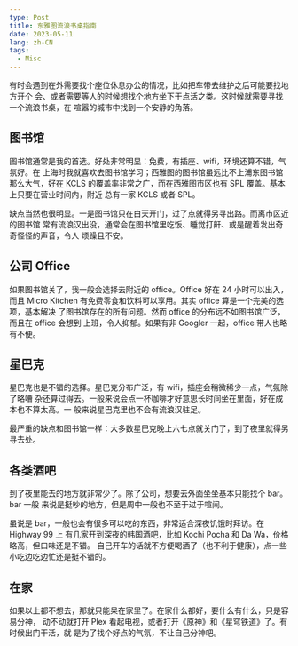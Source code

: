 ```yaml
---
type: Post
title: 东雅图流浪书桌指南
date: 2023-05-11
lang: zh-CN
tags:
  - Misc
---
```


有时会遇到在外需要找个座位休息办公的情况，比如把车带去维护之后可能要找地方开个
会、或者需要等人的时候想找个地方坐下干点活之类。这时候就需要寻找一个流浪书桌，在
喧嚣的城市中找到一个安静的角落。

## 图书馆

图书馆通常是我的首选。好处非常明显：免费，有插座、wifi，环境还算不错，气氛好。在
上海时我就喜欢去图书馆学习；西雅图的图书馆虽远比不上浦东图书馆那么大气，好在
KCLS 的覆盖率非常之广，而在西雅图市区也有 SPL 覆盖。基本上只要在营业时间内，附近
总有一家 KCLS 或者 SPL。

缺点当然也很明显。一是图书馆只在白天开门，过了点就得另寻出路。而离市区近的图书馆
常有流浪汉出没，通常会在图书馆里吃饭、睡觉打鼾、或是醒着发出奇奇怪怪的声音，令人
烦躁且不安。

## 公司 Office

如果图书馆关了，我一般会选择去附近的 office。Office 好在 24 小时可以出入，而且
Micro Kitchen 有免费零食和饮料可以享用。其实 office 算是一个完美的选项，基本解决
了图书馆存在的所有问题。然而 office 的分布远不如图书馆广泛，而且在 office 会想到
上班，令人抑郁。如果有非 Googler 一起，office 带人也略有不便。

## 星巴克

星巴克也是不错的选择。星巴克分布广泛，有 wifi，插座会稍微稀少一点，气氛除了略嘈
杂还算过得去。一般来说会点一杯咖啡才好意思长时间坐在里面，好在成本也不算太高。一
般来说星巴克里也不会有流浪汉驻足。

最严重的缺点和图书馆一样：大多数星巴克晚上六七点就关门了，到了夜里就得另寻去处。

## 各类酒吧

到了夜里能去的地方就非常少了。除了公司，想要去外面坐坐基本只能找个 bar。bar 一般
来说是挺吵的地方，但是周中一般也不至于过于喧闹。

虽说是 bar，一般也会有很多可以吃的东西，非常适合深夜饥饿时拜访。在 Highway 99 上
有几家开到深夜的韩国酒吧，比如 Kochi Pocha 和 Da Wa，价格略高，但口味还是不错。
自己开车的话就不方便喝酒了（也不利于健康），点一些小吃边吃边忙还是挺不错的。

## 在家

如果以上都不想去，那就只能呆在家里了。在家什么都好，要什么有什么，只是容易分神，
动不动就打开 Plex 看起电视，或者打开《原神》和《星穹铁道》了。有时候出门干活，就
是为了找个好点的气氛，不让自己分神吧。
